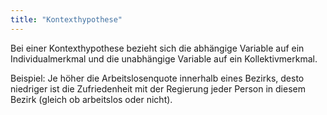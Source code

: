 ```yaml
---
title: "Kontexthypothese"
---
```


Bei einer Kontexthypothese bezieht sich die abhängige Variable auf ein Individualmerkmal und die unabhängige Variable auf ein Kollektivmerkmal.

Beispiel: Je höher die Arbeitslosenquote innerhalb eines Bezirks, desto niedriger ist die Zufriedenheit mit der Regierung jeder Person in diesem Bezirk (gleich ob arbeitslos oder nicht).


